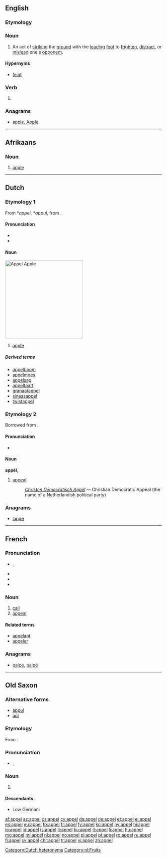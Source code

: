 {{also|appèl}}

==English==

===Etymology===
{{rfe}}

===Noun===
{{en-noun}}

# {{fencing}} An act of [[strike|striking]] the [[ground]] with the [[lead]]ing [[foot]] to [[frighten]], [[distract]], or [[mislead]] one's [[opponent]].

====Hypernyms====
* {{sense|fencing}} [[feint]]

===Verb===
{{en-verb}}

# {{obsolete spelling of|appeal}}

===Anagrams===
* [[apple#English|apple]], [[Apple#English|Apple]]

----

==Afrikaans==

===Noun===
{{af-noun|appels|-|appeltjie|appeltjies}}

# [[apple]]

----

==Dutch==
{{wikipedia|lang=nl}}

===Etymology 1===
From {{etyl|odt|nl}} *''appel'', *''appul'', from {{proto|Germanic|aplaz|lang=nl}}.

====Pronunciation====
* {{audio|Nl-appel.ogg|audio}}
* {{IPA|/ˈɑpəɫ/|lang=nl}}

====Noun====
[[Image:Appel Zoete Ermgaard.jpg|thumb|250px|''Appel''<br>Apple]]
{{nl-noun|m|appels|pl2=appelen|appeltje}}

# [[apple]]

=====Derived terms=====
{{top4}}
* [[appelboom]]
* [[appelmoes]]
* [[appelsap]]
* [[appeltaart]]
* [[granaatappel]]
* [[sinaasappel]]
* [[twistappel]]
{{bottom}}

===Etymology 2===
Borrowed from {{etyl|fr|nl}}.

====Pronunciation====
* {{IPA|/ɑˈpɛɫ/|lang=nl}}

====Noun====
'''appél''', {{nl-noun|n|appels|appelletje}}

# [[appeal]]
#: ''[[w:nl:Christen Democratisch Appèl|Christen Democratisch Appèl]]'' &mdash; Christian Democratic Appeal (the name of a Netherlandish political party)

===Anagrams===
* [[lappe#Dutch|lappe]]

[[Category:Dutch heteronyms]]
[[Category:nl:Fruits]]

----

==French==

===Pronunciation===
* {{IPA|/a.pɛl/|lang=fr}}, {{X-SAMPA|/a.pEl/}}
* {{audio|Fr-appel.ogg|Audio (France, Paris)}}
* {{rhymes|ɛl|lang=fr}}
* {{homophones|appelle|appellent|appelles|appels|lang=fr}}

===Noun===
{{fr-noun|m}}

# [[call]]
# [[appeal]]

====Related terms====
* [[appelant]]
* [[appeler]]

===Anagrams===
* [[palpe#French|palpe]], [[palpé#French|palpé]]

----

==Old Saxon==

===Alternative forms===
* [[appul]]
* [[apl]]

===Etymology===
From {{proto|Germanic|aplaz|lang=osx}}.

===Pronunciation===
* {{IPA|/ˈa.pel/|lang=osx}}, {{X-SAMPA|/"a.pel/|lang=osx}}

===Noun===
{{osx-noun|g=m|pl=appela|plhead=appela}}

# {{l|en|apple}}

====Descendants====
* Low German: {{l|nds|Appel}}

[[af:appel]]
[[az:appel]]
[[cs:appel]]
[[cy:appel]]
[[da:appel]]
[[de:appel]]
[[et:appel]]
[[el:appel]]
[[es:appel]]
[[eu:appel]]
[[fo:appel]]
[[fr:appel]]
[[fy:appel]]
[[ko:appel]]
[[hy:appel]]
[[hi:appel]]
[[io:appel]]
[[id:appel]]
[[is:appel]]
[[it:appel]]
[[ku:appel]]
[[lt:appel]]
[[li:appel]]
[[hu:appel]]
[[mg:appel]]
[[mi:appel]]
[[nl:appel]]
[[no:appel]]
[[pl:appel]]
[[pt:appel]]
[[ro:appel]]
[[ru:appel]]
[[fi:appel]]
[[sv:appel]]
[[chr:appel]]
[[tr:appel]]
[[vi:appel]]
[[zh:appel]]